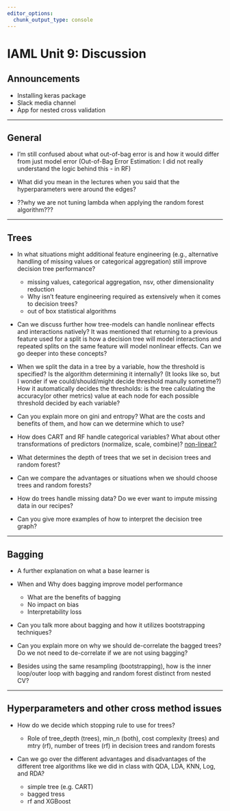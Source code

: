 ```yaml
---
editor_options: 
  chunk_output_type: console
---
```


# IAML Unit 9: Discussion

## Announcements

- Installing keras package
- Slack media channel
- App for nested cross validation

--------------------------------------------------------------------------------

## General

- I'm still confused about what out-of-bag error is and how it would differ from just model error (Out-of-Bag Error Estimation: I did not really understand the logic behind this - in RF)

- What did you mean in the lectures when you said that the hyperparameters were around the edges?

- ??why we are not tuning lambda when applying the random forest algorithm???

--------------------------------------------------------------------------------

## Trees

- In what situations might additional feature engineering (e.g., alternative handling of missing values or categorical aggregation) still improve decision tree performance?

  - missing values, categorical aggregation, nsv, other dimensionality reduction
  - Why isn't feature engineering required as extensively when it comes to decision trees?
  - out of box statistical algorithms

- Can we discuss further how tree-models can handle nonlinear effects and interactions natively? It was mentioned that returning to a previous feature used for a split is how a decision tree will model interactions and repeated splits on the same feature will model nonlinear effects. Can we go deeper into these concepts?



- When we split the data in a tree by a variable, how the threshold is specified? Is the algorithm determining it internally? (It looks like so, but I wonder if we could/should/might decide threshold manully sometime?) How it automatically decides the thresholds: is the tree calculating the accuracy(or other metrics) value at each node for each possible threshold decided by each variable?

- Can you explain more on gini and entropy? What are the costs and benefits of them, and how can we determine which to use?


- How does CART and RF handle categorical variables?  What about other transformations of predictors (normalize, scale, combine)? [non-linear?](https://bradleyboehmke.github.io/HOML/DT.html#partitioning)

-  What determines the depth of trees that we set in decision trees and random forest?

- Can we compare the advantages or situations when we should choose trees and random forests?

- How do trees handle missing data?  Do we ever want to impute missing data in our recipes?

- Can you give more examples of how to interpret the decision tree graph?

--------------------------------------------------------------------------------

## Bagging

- A further explanation on what a base learner is

- When and Why does bagging improve model performance
  - What are the benefits of bagging
  - No impact on bias
  - Interpretability loss
  
- Can you talk more about bagging and how it utilizes bootstrapping techniques?

- Can you explain more on why we should de-correlate the bagged trees? Do we not need to de-correlate if we are not using bagging?

- Besides using the same resampling (bootstrapping), how is the inner loop/outer loop with bagging and random forest distinct from nested CV? 

--------------------------------------------------------------------------------

## Hyperparameters and other cross method issues

- How do we decide which stopping rule to use for trees?

  - Role of tree_depth (trees), min_n (both), cost complexity (trees) and mtry (rf), number of trees (rf) in decision trees and random forests

- Can we go over the different advantages and disadvantages of the different tree algorithms like we did in class with QDA, LDA, KNN, Log, and RDA? 

  - simple tree (e.g. CART)
  - bagged tress
  - rf and XGBoost





